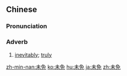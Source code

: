 ==Chinese==
{{zh-forms}}

===Pronunciation===
{{zh-pron
|m=wèimiǎn
|c=mei6 min5
|h=pfs=vi-miên
|mn=bī-bián/twvk:bōe-bián/twvt:bē-bián
|cat=adv
}}

===Adverb===
{{zh-adv}}

# [[inevitably]]; [[truly]]

{{zh-cat|Advanced}}

[[zh-min-nan:未免]]
[[ko:未免]]
[[hu:未免]]
[[ja:未免]]
[[zh:未免]]